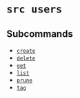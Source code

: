 # `src users`

## Subcommands


* [`create`](users/create)
* [`delete`](users/delete)
* [`get`](users/get)
* [`list`](users/list)
* [`prune`](users/prune)
* [`tag`](users/tag)
	